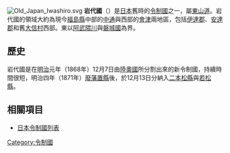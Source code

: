 [[File:Old_Japan_Iwashiro.svg|thumb]]
'''岩代國'''（{{jpn|j=岩代国|kyu=岩代國|hg=いわしろのくに|hgt=いはしろのくに|rm=Iwashironokuni|f=y}}）是[[日本|日本]]舊時的[[令制國|令制國]]之一，屬[[東山道|東山道]]。岩代國的領域大約為現今[[福島縣|福島縣]]中部的[[中通_(福島縣)|中通]]與西部的[[會津|會津]]兩地區，包括[[伊達郡|伊達郡]]、[[安達郡|安達郡]]和舊[[大信村|大信村]]西部。東以[[阿武隈川|阿武隈川]]與[[磐城國|磐城國]]為界。

==歷史==
岩代國是在[[明治|明治]]元年（1868年）12月7日由[[陸奧國|陸奧國]]所分割出來的新令制國，持續時間很短，明治四年（1871年）[[廢藩置縣|廢藩置縣]]後，於12月13日分納入[[二本松縣|二本松縣]]與[[若松縣|若松縣]]。

== 相關項目 ==
*[[日本令制國列表|日本令制國列表]]

{{岩代國的郡}}
{{日本令制國}}
{{DEFAULTSORT:Iwashiro}}
[[Category:令制國|Category:令制國]]